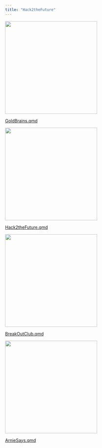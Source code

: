 ```yaml
---
title: "Hack2theFuture"
---
```


![](images/StudentVoiceAwards.png){width="300"}

[GoldBrains.qmd](GoldBrains.qmd)

![](images/WeirdScienceHack.png){width="300"}

[Hack2theFuture.qmd](Hack2theFuture.qmd)

![](images/BreakoutClub.png){width="300"}

[BreakOutClub.qmd](BreakOutClub.qmd)

![](images/ArniSays.png){width="300"}

[ArnieSays.qmd](ArnieSays.qmd)
